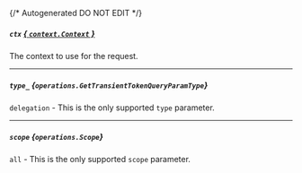 {/* Autogenerated DO NOT EDIT  */}

##### `ctx` [*{ `context.Context` }*](https://pkg.go.dev/context#Context)
The context to use for the request.

---
##### `type_` *{`operations.GetTransientTokenQueryParamType`}*
`delegation` \- This is the only supported `type` parameter.

<Collapsible openLabel={Labels.showProperties} closeLabel={Labels.hideProperties}>
  <GetTransientTokenQueryParamType />
</Collapsible>

---
##### `scope` *{`operations.Scope`}*
`all` \- This is the only supported `scope` parameter.

<Collapsible openLabel={Labels.showProperties} closeLabel={Labels.hideProperties}>
  <Scope />
</Collapsible>


